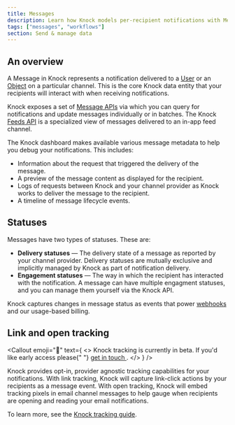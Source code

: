 ```yaml
---
title: Messages
description: Learn how Knock models per-recipient notifications with Messages.
tags: ["messages", "workflows"]
section: Send & manage data
---
```



## An overview

A Message in Knock represents a notification delivered to a [User](/send-and-manage-data/users) or an [Object](/send-and-manage-data/objects) on a particular channel. This is the core Knock data entity that your recipients will interact with when receiving notifications.

Knock exposes a set of [Message APIs](/reference#messages) via which you can query for notifications and update messages individually or in batches. The Knock [Feeds API](/reference#feeds) is a specialized view of messages delivered to an in-app feed channel.

The Knock dashboard makes available various message metadata to help you debug your notifications. This includes:

- Information about the request that triggered the delivery of the message.
- A preview of the message content as displayed for the recipient.
- Logs of requests between Knock and your channel provider as Knock works to deliver the message to the recipient.
- A timeline of message lifecycle events.

## Statuses

Messages have two types of statuses. These are:

- **Delivery statuses** — The delivery state of a message as reported by your channel provider. Delivery statuses are mutually exclusive and implicitly managed by Knock as part of notification delivery.
- **Engagement statuses** — The way in which the recipient has interacted with the notification. A message can have multiple engagment statuses, and you can manage them yourself via the Knock API.

Knock captures changes in message status as events that power [webhooks](/send-and-manage-data/webhooks) and our usage-based billing.

## Link and open tracking

<Callout
  emoji="🚧"
  text={
    <>
      <span className="font-bold">Knock tracking is currently in beta.</span> If you'd like early access please{" "}
      <a href="mailto:support@knock.app?subject=Knock tracking">
        get in touch
      </a>
      .
    </>
  }
/>

Knock provides opt-in, provider agnostic tracking capabilities for your notifications. With link tracking, Knock will capture link-click actions by your recipients as a message event. With open tracking, Knock will embed tracking pixels in email channel messages to help gauge when recipients are opening and reading your email notifications.

To learn more, see the [Knock tracking guide](/send-notifications/tracking).
